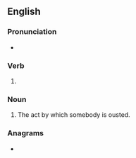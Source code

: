 ==English==

===Pronunciation===
* {{rhymes|aʊstɪŋ|lang=en}}

===Verb===
{{head|en|present participle}}

# {{present participle of|oust|lang=en|nocat=1}}

===Noun===
{{en-noun}}

# The act by which somebody is ousted.

===Anagrams===
* {{anagrams|en|a=ginostu|Guintos|outings|outsing|sign out|sign-out|signout|sing out|tousing}}
